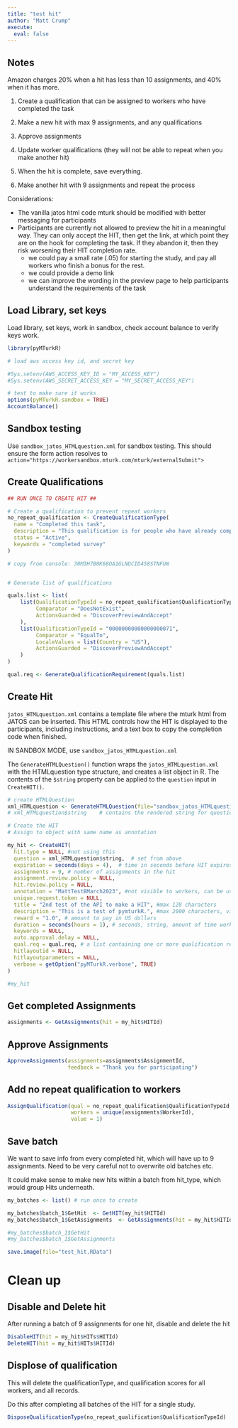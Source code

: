 ```yaml
---
title: "test hit"
author: "Matt Crump"
execute: 
  eval: false
---
```


## Notes

Amazon charges 20% when a hit has less than 10 assignments, and 40% when it has more. 

1. Create a qualification that can be assigned to workers who have completed the task
2. Make a new hit with max 9 assignments, and any qualifications
3. Approve assignments
4. Update worker qualifications (they will not be able to repeat when you make another hit)

5. When the hit is complete, save everything.
6. Make another hit with 9 assignments and repeat the process


Considerations:

- The vanilla jatos html code mturk should be modified with better messaging for participants
- Participants are currently not allowed to preview the hit in a meaningful way. They can only accept the HIT, then get the link, at which point they are on the hook for completing the task. If they abandon it, then they risk worsening their HIT completion rate.
  - we could pay a small rate (.05) for starting the study, and pay all workers who finish a bonus for the rest.
  - we could provide a demo link
  - we can improve the wording in the preview page to help participants understand the requirements of the task



## Load Library, set keys

Load library, set keys, work in sandbox, check account balance to verify keys work.

```r
library(pyMTurkR)

# load aws access key id, and secret key

#Sys.setenv(AWS_ACCESS_KEY_ID = "MY_ACCESS_KEY")
#Sys.setenv(AWS_SECRET_ACCESS_KEY = "MY_SECRET_ACCESS_KEY")

# test to make sure it works
options(pyMTurkR.sandbox = TRUE)
AccountBalance()

```

## Sandbox testing

Use `sandbox_jatos_HTMLquestion.xml` for sandbox testing. This should ensure the form action resolves to `action="https://workersandbox.mturk.com/mturk/externalSubmit">`

## Create Qualifications



```r
## RUN ONCE TO CREATE HIT ##

# Create a qualification to prevent repeat workers
no_repeat_qualification <- CreateQualificationType(
  name = "Completed this task",
  description = "This qualification is for people who have already completed this survey",
  status = "Active",
  keywords = "completed survey"
)

# copy from console: 30M3H7B0K68OA1GLNDCID458STNFUW


# Generate list of qualifications

quals.list <- list(
    list(QualificationTypeId = no_repeat_qualification$QualificationTypeId,
         Comparator = "DoesNotExist",
         ActionsGuarded = "DiscoverPreviewAndAccept"
    ),
    list(QualificationTypeId = "00000000000000000071",
         Comparator = "EqualTo",
         LocaleValues = list(Country = "US"),
         ActionsGuarded = "DiscoverPreviewAndAccept"
    )
)

qual.req <- GenerateQualificationRequirement(quals.list)
```

## Create Hit

`jatos_HTMLquestion.xml` contains a template file where the mturk html from JATOS can be inserted. This HTML controls how the HIT is displayed to the participants, including instructions, and a text box to copy the completion code when finished.

IN SANDBOX MODE, use `sandbox_jatos_HTMLquestion.xml`

The `GenerateHTMLQuestion()` function wraps the `jatos_HTMLquestion.xml` with the HTMLquestion type structure, and creates a list object in R. The contents of the `$string` property can be applied to the `question` input in `CreateHIT()`. 

```r

# create HTMLQuestion
xml_HTMLquestion <- GenerateHTMLQuestion(file="sandbox_jatos_HTMLquestion.xml")
# xml_HTMLquestion$string    # contains the rendered string for question

# Create the HIT
# Assign to object with same name as annotation

my_hit <- CreateHIT(
  hit.type = NULL, #not using this
  question = xml_HTMLquestion$string,  # set from above
  expiration = seconds(days = 4),  # time in seconds before HIT expires
  assignments = 9, # number of assignments in the hit
  assignment.review.policy = NULL,
  hit.review.policy = NULL,
  annotation = "MattTestBMarch2023", #not visible to workers, can be used to tag hit
  unique.request.token = NULL,
  title = "2nd test of the API to make a HIT", #max 128 characters
  description = "This is a test of pymturkR.", #max 2000 characters, visible to workers
  reward = "1.0", # amount to pay in US dollars
  duration = seconds(hours = 1), # seconds, string, amount of time workers get to complete the hit once started
  keywords = NULL,
  auto.approval.delay = NULL,
  qual.req = qual.req, # a list containing one or more qualification requirements
  hitlayoutid = NULL,
  hitlayoutparameters = NULL,
  verbose = getOption("pyMTurkR.verbose", TRUE)
)

#my_hit

```

## Get completed Assignments

```r
assignments <- GetAssignments(hit = my_hit$HITId)
```
## Approve Assignments

```r
ApproveAssignments(assignments=assignments$AssignmentId,
                   feedback = "Thank you for participating")
```

## Add no repeat qualification to workers

```r
AssignQualification(qual = no_repeat_qualification$QualificationTypeId,
                    workers = unique(assignments$WorkerId),
                    value = 1)
```

## Save batch

We want to save info from every completed hit, which will have up to 9 assignments. Need to be very careful not to overwrite old batches etc.

It could make sense to make new hits within a batch from hit_type, which would group Hits underneath.

```r
my_batches <- list() # run once to create
```

```r
my_batches$batch_1$GetHit  <- GetHIT(my_hit$HITId)
my_batches$batch_1$GetAssignments  <- GetAssignments(hit = my_hit$HITId)

#my_batches$batch_1$GetHit
#my_batches$batch_1$GetAssignments

save.image(file="test_hit.RData")

```




# Clean up

## Disable and Delete hit

After running a batch of 9 assignments for one hit, disable and delete the hit

```r

DisableHIT(hit = my_hit$HITs$HITId)
DeleteHIT(hit = my_hit$HITs$HITId)

```

## Displose of qualification

This will delete the qualificationType, and qualification scores for all workers, and all records.

Do this after completing all batches of the HIT for a single study.

```r

DisposeQualificationType(no_repeat_qualification$QualificationTypeId)

```








